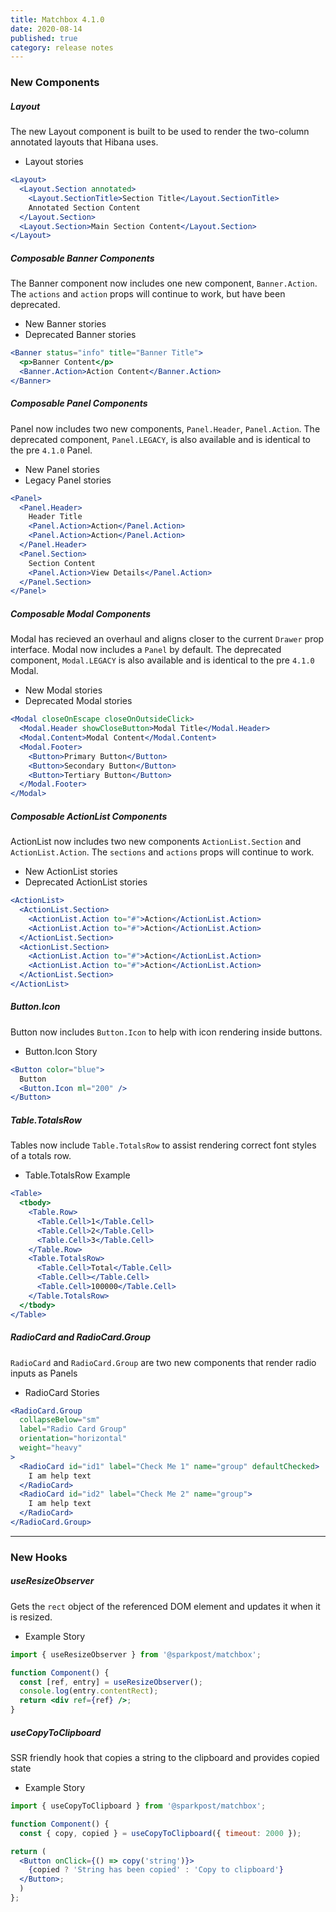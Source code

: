 ```yaml
---
title: Matchbox 4.1.0
date: 2020-08-14
published: true
category: release notes
---
```


### New Components

##### Layout

The new Layout component is built to be used to render the two-column annotated layouts that Hibana uses.

- <ExternalLink to="https://matchbox-storybook.netlify.app/?path=/story/layout-layout--column-example">
    Layout stories
  </ExternalLink>

```jsx
<Layout>
  <Layout.Section annotated>
    <Layout.SectionTitle>Section Title</Layout.SectionTitle>
    Annotated Section Content
  </Layout.Section>
  <Layout.Section>Main Section Content</Layout.Section>
</Layout>
```

##### Composable Banner Components

The Banner component now includes one new component, `Banner.Action`. The `actions` and `action` props will continue to work, but have been deprecated.

- <ExternalLink to="https://matchbox-storybook.netlify.app/?path=/story/feedback-banner--banner-with-actions">
    New Banner stories
  </ExternalLink>
- <ExternalLink to="https://matchbox-storybook.netlify.app/?path=/story/feedback-banner--banner-with-deprecated-actions">
    Deprecated Banner stories
  </ExternalLink>

```jsx
<Banner status="info" title="Banner Title">
  <p>Banner Content</p>
  <Banner.Action>Action Content</Banner.Action>
</Banner>
```

##### Composable Panel Components

Panel now includes two new components, `Panel.Header`, `Panel.Action`. The deprecated component, `Panel.LEGACY`, is also available and is identical to the pre `4.1.0` Panel.

- <ExternalLink to="https://matchbox-storybook.netlify.app/?path=/story/layout-panel--with-a-header">
    New Panel stories
  </ExternalLink>
- <ExternalLink to="https://matchbox-storybook.netlify.app/?path=/story/layout-legacy-panel--with-a-title">
    Legacy Panel stories
  </ExternalLink>

```jsx
<Panel>
  <Panel.Header>
    Header Title
    <Panel.Action>Action</Panel.Action>
    <Panel.Action>Action</Panel.Action>
  </Panel.Header>
  <Panel.Section>
    Section Content
    <Panel.Action>View Details</Panel.Action>
  </Panel.Section>
</Panel>
```

##### Composable Modal Components

Modal has recieved an overhaul and aligns closer to the current `Drawer` prop interface. Modal now includes a `Panel` by default. The deprecated component, `Modal.LEGACY` is also available and is identical to the pre `4.1.0` Modal.

- <ExternalLink to="https://matchbox-storybook.netlify.app/?path=/story/overlays-modal--open">
    New Modal stories
  </ExternalLink>
- <ExternalLink to="https://matchbox-storybook.netlify.app/?path=/story/overlays-modal--legacy">
    Deprecated Modal stories
  </ExternalLink>

```jsx
<Modal closeOnEscape closeOnOutsideClick>
  <Modal.Header showCloseButton>Modal Title</Modal.Header>
  <Modal.Content>Modal Content</Modal.Content>
  <Modal.Footer>
    <Button>Primary Button</Button>
    <Button>Secondary Button</Button>
    <Button>Tertiary Button</Button>
  </Modal.Footer>
</Modal>
```

##### Composable ActionList Components

ActionList now includes two new components `ActionList.Section` and `ActionList.Action`. The `sections` and `actions` props will continue to work.

- <ExternalLink to="https://matchbox-storybook.netlify.app/?path=/story/action-actionlist--within-popovers">
    New ActionList stories
  </ExternalLink>
- <ExternalLink to="https://matchbox-storybook.netlify.app/?path=/story/action-actionlist--deprecated-usage">
    Deprecated ActionList stories
  </ExternalLink>

```jsx
<ActionList>
  <ActionList.Section>
    <ActionList.Action to="#">Action</ActionList.Action>
    <ActionList.Action to="#">Action</ActionList.Action>
  </ActionList.Section>
  <ActionList.Section>
    <ActionList.Action to="#">Action</ActionList.Action>
    <ActionList.Action to="#">Action</ActionList.Action>
  </ActionList.Section>
</ActionList>
```

##### Button.Icon

Button now includes `Button.Icon` to help with icon rendering inside buttons.

- <ExternalLink to="https://matchbox-storybook.netlify.app/?path=/story/action-button--icon">
    Button.Icon Story
  </ExternalLink>

```jsx
<Button color="blue">
  Button
  <Button.Icon ml="200" />
</Button>
```

##### Table.TotalsRow

Tables now include `Table.TotalsRow` to assist rendering correct font styles of a totals row.

- <ExternalLink to="https://matchbox-storybook.netlify.app/?path=/story/layout-table--table-components">
    Table.TotalsRow Example
  </ExternalLink>

```jsx
<Table>
  <tbody>
    <Table.Row>
      <Table.Cell>1</Table.Cell>
      <Table.Cell>2</Table.Cell>
      <Table.Cell>3</Table.Cell>
    </Table.Row>
    <Table.TotalsRow>
      <Table.Cell>Total</Table.Cell>
      <Table.Cell></Table.Cell>
      <Table.Cell>100000</Table.Cell>
    </Table.TotalsRow>
  </tbody>
</Table>
```

##### RadioCard and RadioCard.Group

`RadioCard` and `RadioCard.Group` are two new components that render radio inputs as Panels

- <ExternalLink to="https://matchbox-storybook.netlify.app/?path=/story/form-radiocard--heavy-weight">
    RadioCard Stories
  </ExternalLink>

```jsx
<RadioCard.Group
  collapseBelow="sm"
  label="Radio Card Group"
  orientation="horizontal"
  weight="heavy"
>
  <RadioCard id="id1" label="Check Me 1" name="group" defaultChecked>
    I am help text
  </RadioCard>
  <RadioCard id="id2" label="Check Me 2" name="group">
    I am help text
  </RadioCard>
</RadioCard.Group>
```

<hr />

### New Hooks

##### useResizeObserver

Gets the `rect` object of the referenced DOM element and updates it when it is resized.

- <ExternalLink to="https://matchbox-storybook.netlify.app/?path=/story/utility-useresizeobserver--example-usage">
    Example Story
  </ExternalLink>

```jsx
import { useResizeObserver } from '@sparkpost/matchbox';

function Component() {
  const [ref, entry] = useResizeObserver();
  console.log(entry.contentRect);
  return <div ref={ref} />;
}
```

##### useCopyToClipboard

SSR friendly hook that copies a string to the clipboard and provides copied state

- <ExternalLink to="https://matchbox-storybook.netlify.app/?path=/story/utility-usecopytoclipboard--example-usage">
    Example Story
  </ExternalLink>

```jsx
import { useCopyToClipboard } from '@sparkpost/matchbox';

function Component() {
  const { copy, copied } = useCopyToClipboard({ timeout: 2000 });

return (
  <Button onClick={() => copy('string')}>
    {copied ? 'String has been copied' : 'Copy to clipboard'}
  </Button>;
  )
};
```

